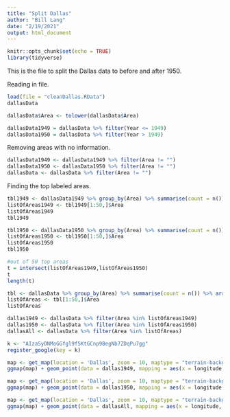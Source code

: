 ```yaml
---
title: "Split Dallas"
author: "Bill Lang"
date: "2/19/2021"
output: html_document
---
```


```r
knitr::opts_chunk$set(echo = TRUE)
library(tidyverse)
```


This is the file to split the Dallas data to before and after 1950.

Reading in file.

```r
load(file = "cleanDallas.RData")
dallasData
```

```r
dallasData$Area <- tolower(dallasData$Area)
```


```r
dallasData1949 = dallasData %>% filter(Year <= 1949)
dallasData1950 = dallasData %>% filter(Year > 1949)
```


Removing areas with no information. 

```r
dallasData1949 <- dallasData1949 %>% filter(Area != "") 
dallasData1950 <- dallasData1950 %>% filter(Area != "") 
dallasData <- dallasData %>% filter(Area != "")
```


Finding the top labeled areas.

```r
tbl1949 <- dallasData1949 %>% group_by(Area) %>% summarise(count = n()) %>% arrange(desc(count))
listOfAreas1949 <- tbl1949[1:50,]$Area
listOfAreas1949
tbl1949
```

```r
tbl1950 <- dallasData1950 %>% group_by(Area) %>% summarise(count = n()) %>% arrange(desc(count))
listOfAreas1950 <- tbl1950[1:50,]$Area
listOfAreas1950
tbl1950
```


```r
#out of 50 top areas
t = intersect(listOfAreas1949,listOfAreas1950)
t
length(t)

```



```r
tbl <- dallasData %>% group_by(Area) %>% summarise(count = n()) %>% arrange(desc(count))
listOfAreas <- tbl[1:50,]$Area
listOfAreas
```


```r
dallas1949 <- dallasData %>% filter(Area %in% listOfAreas1949)
dallas1950 <- dallasData %>% filter(Area %in% listOfAreas1950)
dallasAll <- dallasData %>% filter(Area %in% listOfAreas)
```



```r
k <- "AIzaSyDNMoGGfgl9f5KtGCnp9BegNb7ZDqPu7gg"
register_google(key = k)
```


```r
map <- get_map(location = 'Dallas', zoom = 10, maptype = "terrain-background", source = 'google', color = 'color')
ggmap(map) + geom_point(data = dallas1949, mapping = aes(x = longitude, y = latitude, color = factor(Area)), size = 1) + theme(legend.position = "none")
```

```r
map <- get_map(location = 'Dallas', zoom = 10, maptype = "terrain-background", source = 'google', color = 'color')
ggmap(map) + geom_point(data = dallas1950, mapping = aes(x = longitude, y = latitude, color = factor(Area)), size = 1) + theme(legend.position = "none")
```

```r
map <- get_map(location = 'Dallas', zoom = 10, maptype = "terrain-background", source = 'google', color = 'color')
ggmap(map) + geom_point(data = dallasAll, mapping = aes(x = longitude, y = latitude, color = factor(Area)), size = 1) + theme(legend.position = "none")
```


```r

```



